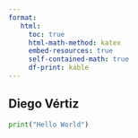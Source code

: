 ```yaml
---
format:
   html:
     toc: true
     html-math-method: katex
     embed-resources: true
     self-contained-math: true
     df-print: kable
---
```


## Diego Vértiz

```python
print("Hello World")

```
